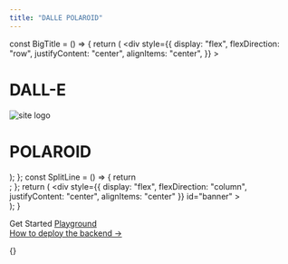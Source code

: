 ```yaml
---
title: "DALLE POLAROID"
---
```



<Head>
  <link rel="icon" href="/logo.png" />
</Head>

  const BigTitle = () => {
    return (
      <div
        style={{
          display: "flex",
          flexDirection: "row",
          justifyContent: "center",
          alignItems: "center",
        }}
      >
        <h1>DALL-E</h1>
        <img
          id="banner-logo"
          src="/logo.png"
          alt="site logo"
          width={100}
          height={100}
        />
        <h1>POLAROID</h1>
      </div>
    );
  };
  const SplitLine = () => {
    return <div className="split-line" />;
  };
  return (
    <div
      style={{
        display: "flex",
        flexDirection: "column",
        justifyContent: "center",
        alignItems: "center"
      }}
      id="banner"
    >
      <BigTitle />
      <SplitLine />
    </div>
  );
}

<Banner />


<div style={{ textAlign: "center" }}>
  <div className="inline-flex justify-center cta-container">
    <Link href="/docs">
      <a className="cta" draggable="false">
        Get Started
      </a>
    </Link>
    <a
      href="https://dalle-polaroid.vercel.app"
      className="cta"
      draggable="false"
    >
      Playground
    </a>
  </div>
  <div style={{ marginTop: "2rem" }} />
  <a
    href="https://github.com/Kiotlin/dalle-playground#fast-usage"
    target="_blank"
    style={{
      color: "inherit",
      opacity: 0.5,
      fontSize: 14,
    }}
  >
    How to deploy the backend →
  </a>
</div>

{<style jsx global>{`
  main {
    display: flex;
    flex-direction: column;
    align-items: center;
    justify-content: center;
  }  
`}</style>}